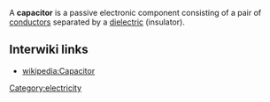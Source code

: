 A '''capacitor''' is a passive electronic component consisting of a pair of [[conductors]] separated by a [[dielectric]] (insulator). 


== Interwiki links ==

* [[wikipedia:Capacitor]]

[[Category:electricity]]
